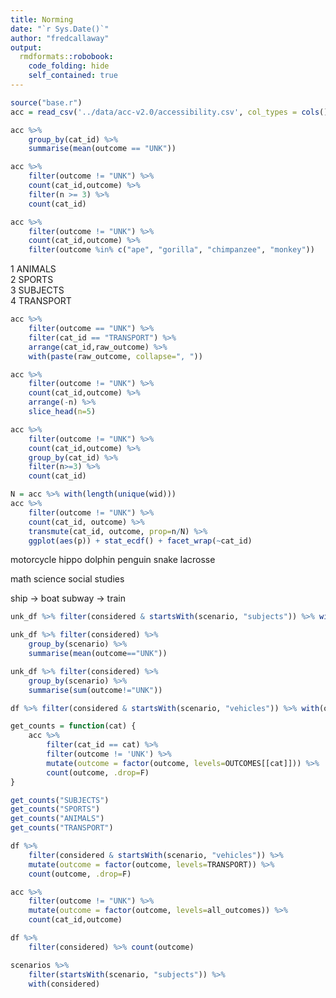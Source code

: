 ```yaml
---
title: Norming
date: "`r Sys.Date()`"
author: "fredcallaway"
output:
  rmdformats::robobook:
    code_folding: hide
    self_contained: true
---
```



```r
source("base.r")
acc = read_csv('../data/acc-v2.0/accessibility.csv', col_types = cols())
```

```r
acc %>% 
    group_by(cat_id) %>% 
    summarise(mean(outcome == "UNK"))

acc %>% 
    filter(outcome != "UNK") %>% 
    count(cat_id,outcome) %>% 
    filter(n >= 3) %>% 
    count(cat_id)
```

```r

acc %>% 
    filter(outcome != "UNK") %>% 
    count(cat_id,outcome) %>% 
    filter(outcome %in% c("ape", "gorilla", "chimpanzee", "monkey"))
```




1 ANIMALS      
2 SPORTS       
3 SUBJECTS     
4 TRANSPORT    

```r
acc %>% 
    filter(outcome == "UNK") %>% 
    filter(cat_id == "TRANSPORT") %>% 
    arrange(cat_id,raw_outcome) %>% 
    with(paste(raw_outcome, collapse=", "))
```

```r
acc %>% 
    filter(outcome != "UNK") %>% 
    count(cat_id,outcome) %>% 
    arrange(-n) %>% 
    slice_head(n=5)
```

```r
acc %>% 
    filter(outcome != "UNK") %>% 
    count(cat_id,outcome) %>% 
    group_by(cat_id) %>%
    filter(n>=3) %>% 
    count(cat_id)
```

```r
N = acc %>% with(length(unique(wid)))
acc %>% 
    filter(outcome != "UNK") %>% 
    count(cat_id, outcome) %>% 
    transmute(cat_id, outcome, prop=n/N) %>% 
    ggplot(aes(p)) + stat_ecdf() + facet_wrap(~cat_id)
```




motorcycle
hippo
dolphin
penguin
snake
lacrosse


math
science
social studies

ship -> boat
subway -> train

```r
unk_df %>% filter(considered & startsWith(scenario, "subjects")) %>% with(raw_outcome)

unk_df %>% filter(considered) %>% 
    group_by(scenario) %>% 
    summarise(mean(outcome=="UNK"))

unk_df %>% filter(considered) %>% 
    group_by(scenario) %>% 
    summarise(sum(outcome!="UNK"))

```

```r

df %>% filter(considered & startsWith(scenario, "vehicles")) %>% with(outcome)

get_counts = function(cat) {
    acc %>% 
        filter(cat_id == cat) %>% 
        filter(outcome != 'UNK') %>% 
        mutate(outcome = factor(outcome, levels=OUTCOMES[[cat]])) %>% 
        count(outcome, .drop=F)
}

get_counts("SUBJECTS")
get_counts("SPORTS")
get_counts("ANIMALS")
get_counts("TRANSPORT")


```

```r
df %>% 
    filter(considered & startsWith(scenario, "vehicles")) %>% 
    mutate(outcome = factor(outcome, levels=TRANSPORT)) %>% 
    count(outcome, .drop=F)

```

```r
acc %>% 
    filter(outcome != "UNK") %>% 
    mutate(outcome = factor(outcome, levels=all_outcomes)) %>% 
    count(cat_id,outcome)
```

```r
df %>% 
    filter(considered) %>% count(outcome)

scenarios %>% 
    filter(startsWith(scenario, "subjects")) %>% 
    with(considered)

```